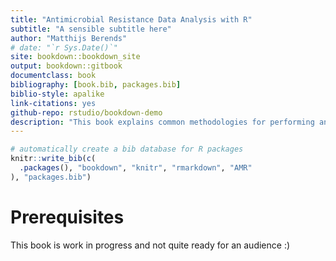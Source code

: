 ```yaml
--- 
title: "Antimicrobial Resistance Data Analysis with R"
subtitle: "A sensible subtitle here"
author: "Matthijs Berends"
# date: "`r Sys.Date()`"
site: bookdown::bookdown_site
output: bookdown::gitbook
documentclass: book
bibliography: [book.bib, packages.bib]
biblio-style: apalike
link-citations: yes
github-repo: rstudio/bookdown-demo
description: "This book explains common methodologies for performing antimicrobial resistance (AMR) data analysis with R, using the `AMR` package."
---
```


```r
# automatically create a bib database for R packages
knitr::write_bib(c(
  .packages(), "bookdown", "knitr", "rmarkdown", "AMR"
), "packages.bib")
```

# Prerequisites {-}

This book is work in progress and not quite ready for an audience :)
